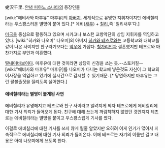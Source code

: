 蛯沢千里. [[안녕 피아노 소나타]]의 등장인물

[wiki:"에비사와 마후유" 마후유]의 [[아버지]]. 세계적으로 유명한 지휘자이지만 에비칠리라는 우스꽝스러운 별명이 붙어 있다.[* 에비([[새우]]) + [[칠리]],즉 '칠리새우'다.]  

[[미국]]을 중심으로 활동하고 있으며 시카고나 보스턴 교향악단의 상임 지휘자를 역임하고 있다. [wiki:"히카와 나오미" 나오미]의 아버지 [[히카와 테츠로]]와는 고등학교와 대학교를 같이 나온 사이지만 친구라기보다는 [[악우]]에 가깝다. [[헝가리]]인과 결혼했지만 테츠로와 마찬가지로 부인과 이혼했다.

[[딸내미바보]]이다. 마후유에 대한 것이라면 상당히 신경을 쓰는 듯.--스토커질--
[wiki:"에비사와 마후유" 마후유]를 나오미가 다니는 학교에 넣은것도 자신이 그 학교의 이사장을 역임하고 있기에 실시간으로 감시할 수 있기때문. [* 당연하지만 마후유는 그런 팔불출짓을 질리도록 싫어한다.]


==== 에비칠리라는 별명이 붙게된 사연 ====

에비칠리가 유명해지고 테츠로와 친구 사이라고 알려지게 되자 테츠로에게 에비칠리에 대한 기사 의뢰가 들어오게 된다. 친구에 대해 쓰는게 꺼림칙하지 않았던 것인지지 테츠로는 에비칠리라는 별명을 붙이고 우스꽝스럽게 기사를 썼다.

이걸로 에비칠리에 대한 기사를 쓰지 않게 될줄 알았지만 오히려 이게 인기가 많아서 지속적으로 에비칠리에 대한 기사 의뢰가 들어온다. 이에 테츠로는 자기의 이름만 걸고 내용은 아예 나오미에게 쓰도록 한다.
